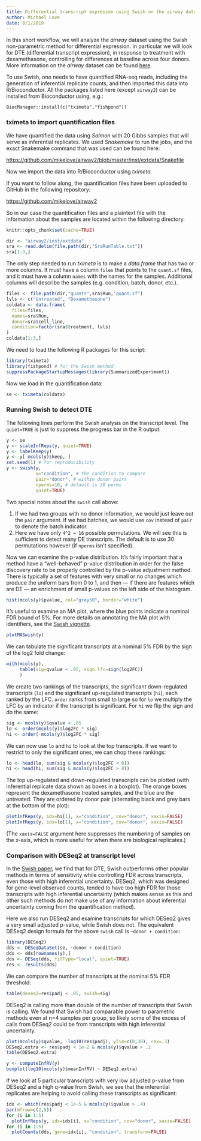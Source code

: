 ```yaml
---
title: Differential transcript expresion using Swish on the airway dataset
author: Michael Love
date: 8/1/2019
---
```


In this short workflow, we will analyze the *airway* dataset using the
Swish non-parametric method for differential expression. In particular
we will look for DTE (differential transcript expression), in response
to treatment with dexamethasone, controlling for differences at
baseline across four donors. More information on the *airway* dataset
can be found [here](http://bioconductor.org/packages/airway).

To use Swish, one needs to have quantified RNA-seq reads, including
the generation of inferential replicate counts, and then imported this
data into R/Bioconductor. All the packages listed here (except
`airway2`) can be installed from Bioconductor using, e.g.:

```
BiocManager::install(c("tximeta","fishpond"))
```

### tximeta to import quantification files

We have quantified the data using *Salmon* with 20 Gibbs samples that
will serve as inferential replicates. We used *Snakemake* to run the
jobs, and the exact Snakemake command that was used can be found here:

<https://github.com/mikelove/airway2/blob/master/inst/extdata/Snakefile>

Now we import the data into R/Bioconductor using *tximeta*. 

If you want to follow along, the quantification files have been
uploaded to GitHub in the following repository:

<https://github.com/mikelove/airway2>

So in our case the quantification files and a plaintext file with
the information about the samples are located within the following
directory. 

```r
knitr::opts_chunk$set(cache=TRUE)
```	

```r
dir <- "airway2/inst/extdata"
sra <- read.delim(file.path(dir,"SraRunTable.txt"))
sra[1:3,]
```

The only step needed to run *tximeta* is to make a *data.frame* that
has two or more columns. It must have a column `files` that points to
the `quant.sf` files, and it must have a column `names` with the names
for the samples. Additional columns will describe the samples
(e.g. condition, batch, donor, etc.).

```r
files <- file.path(dir,"quants",sra$Run,"quant.sf")
lvls <- c("Untreated", "Dexamethasone")
coldata <- data.frame(
  files=files,
  names=sra$Run,
  donor=sra$cell_line,
  condition=factor(sra$treatment, lvls)
)
coldata[1:3,]
```

We need to load the following R packages for this script:

```r
library(tximeta)
library(fishpond) # for the Swish method
suppressPackageStartupMessages(library(SummarizedExperiment))
```

Now we load in the quantification data:

```r
se <- tximeta(coldata)
```

### Running Swish to detect DTE

The following lines perform the Swish analysis on the transcript
level. The `quiet=TRUE` is just to suppress the progress bar in the R
output. 

```r
y <- se
y <- scaleInfReps(y, quiet=TRUE)
y <- labelKeep(y)
y <- y[ mcols(y)$keep, ]
set.seed(1) # for reproducibility
y <- swish(y,
           x="condition", # the condition to compare
           pair="donor", # within donor pairs
           nperms=16, # default is 30 perms
           quiet=TRUE)
```

Two special notes about the `swish` call above: 

1. If we had two groups with no donor information, we would just leave
   out the `pair` argument. If we had batches, we would use `cov`
   instead of `pair` to denote the batch indicator.
2. Here we have only `4^2 = 16` possible permutations. We will see this is
   sufficient to detect many DE transcripts. The default is to use 30
   permutations however (if `nperms` isn't specified).

Now we can examine the p-value distribution. It's fairly important
that a method have a "well-behaved" p-value distribution in order for
the false discovery rate to be properly controlled by the p-value
adjustment method. There is typically a set of features with very small
or no changes which produce the uniform bars from 0 to 1, and then ---
if there are features which are DE --- an enrichment of small p-values
on the left side of the histogram. 

```r
hist(mcols(y)$pvalue, col="grey50", border="white")
```

It's useful to examine an MA plot, where the blue points indicate a
nominal FDR bound of 5%. For more details on annotating the MA plot
with identifiers, see the 
[Swish vignette](https://bioconductor.org/packages/release/bioc/vignettes/fishpond/inst/doc/fishpond.html).

```r
plotMASwish(y)
```

We can tabulate the significant transcripts at a nominal 5% FDR by the
sign of the log2 fold change:

```r
with(mcols(y),
     table(sig=qvalue < .05, sign.lfc=sign(log2FC))
     )
```

We create two rankings of the transcripts, the significant
down-regulated transcripts (`lo`) and the significant up-regulated
transcripts (`hi`), each ranked by the LFC. `order` ranks from small
to large so for `lo` we multiply the LFC by an indicator if the
transcript is significant. For `hi` we flip the sign and do the same:

```r
sig <- mcols(y)$qvalue < .05
lo <- order(mcols(y)$log2FC * sig)
hi <- order(-mcols(y)$log2FC * sig)
```

We can now use `lo` and `hi` to look at the top transcripts. If we
want to restrict to only the significant ones, we can chop these
rankings:

```r
lo <- head(lo, sum(sig & mcols(y)$log2FC < 0))
hi <- head(hi, sum(sig & mcols(y)$log2FC > 0))
```

The top up-regulated and down-regulated transcripts can be plotted
(with inferential replicate data shown as boxes in a boxplot). The
orange boxes represent the dexamethasone treated samples, and the blue
are the untreated. They are ordered by donor pair (alternating black
and grey bars at the bottom of the plot):

```r
plotInfReps(y, idx=hi[1], x="condition", cov="donor", xaxis=FALSE)
plotInfReps(y, idx=lo[1], x="condition", cov="donor", xaxis=FALSE)
```

(The `xaxis=FALSE` argument here suppresses the numbering of samples
on the x-axis, which is more useful for when there are biological
replicates.) 

### Comparison with DESeq2 at transcript level

In the [Swish paper](https://www.biorxiv.org/content/10.1101/561084v2),
we find that for DTE, Swish outperforms other popular methods in terms
of sensitivity while controlling FDR across transcripts, even those
with high inferential uncertainty. DESeq2, which was designed for
gene-level observed counts, tended to have too high FDR for those
transcripts with high inferential uncertainty (which makes sense as
this and other such methods do not make use of any information about
inferential uncertainty coming from the quantification method).

Here we also run DESeq2 and examine transcripts for which DESeq2 gives
a very small adjusted p-value, while Swish does not. The equivalent
DESeq2 design formula for the above `swish` call is `~donor +
condition`: 

```r
library(DESeq2)
dds <- DESeqDataSet(se, ~donor + condition)
dds <- dds[rownames(y),]
dds <- DESeq(dds, fitType="local", quiet=TRUE)
res <- results(dds)
```

We can compare the number of transcripts at the nominal 5% FDR threshold:

```r
table(deseq2=res$padj < .05, swish=sig)
```

DESeq2 is calling more than double of the number of transcripts that
Swish is calling. We found that Swish had comparable power to
parametric methods even at n=4 samples per group, so likely some of
the excess of calls from DESeq2 could be from transcripts with high 
inferential uncertainty.

```r
plot(mcols(y)$qvalue, -log10(res$padj), ylim=c(0,30), cex=.3)
DESeq2.extra <- res$padj < 1e-2 & mcols(y)$qvalue > .2
table(DESeq2.extra)
```

```r
y <- computeInfRV(y)
boxplot(log10(mcols(y)$meanInfRV) ~ DESeq2.extra)
```

If we look at 5 particular transcripts with very low adjusted p-value
from DESeq2 and a high q-value from Swish, we see that the inferential
replicates are helping to avoid calling these transcripts as
significant: 

```r
idx <- which(res$padj < 1e-5 & mcols(y)$qvalue > .4)
par(mfrow=c(2,5))
for (i in 1:5) 
  plotInfReps(y, idx=idx[i], x="condition", cov="donor", xaxis=FALSE)
for (i in 1:5) 
  plotCounts(dds, gene=idx[i], "condition", transform=FALSE)
```
